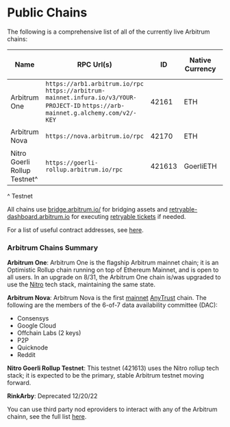 # Public Chains

The following is a comprehensive list of all of the currently live Arbitrum chains:

| Name                         | RPC Url(s)                                                                                                                         | ID     | Native Currency | Explorer(s)                                                               | Underlying L1 | Current Tech Stack  | Sequencer Feed                         | Nitro Seed Database URLs                 |
| ---------------------------- | ---------------------------------------------------------------------------------------------------------------------------------- | ------ | --------------- | ------------------------------------------------------------------------- | ------------- | ------------------- | -------------------------------------- | ---------------------------------------- |
| Arbitrum One                 | `https://arb1.arbitrum.io/rpc` `https://arbitrum-mainnet.infura.io/v3/YOUR-PROJECT-ID` `https://arb-mainnet.g.alchemy.com/v2/-KEY` | 42161  | ETH             | `https://arbiscan.io/` `https://explorer.arbitrum.io/`                    | Ethereum      | Nitro Rollup (8/31) | `wss://arb1.arbitrum.io/feed`          | `snapshot.arbitrum.io/mainnet/nitro.tar` |
| Arbitrum Nova                | `https://nova.arbitrum.io/rpc`                                                                                                     | 42170  | ETH             | `https://nova.arbiscan.io/` `https://nova-explorer.arbitrum.io/`          | Ethereum      | Nitro AnyTrust      | `wss://nova.arbitrum.io/feed`          | N/A                                      |
| Nitro Goerli Rollup Testnet^ | `https://goerli-rollup.arbitrum.io/rpc`                                                                                            | 421613 | GoerliETH       | `https://goerli.arbiscan.io` `https://goerli-rollup-explorer.arbitrum.io` | Goerli        | Nitro Rollup        | `wss://goerli-rollup.arbitrum.io/feed` | N/A                                      |

^ Testnet

All chains use [bridge.arbitrum.io/](https://bridge.arbitrum.io/) for bridging assets and [retryable-dashboard.arbitrum.io](https://retryable-dashboard.arbitrum.io/) for executing [retryable tickets](./arbos/l1-to-l2-messaging.mdx) if needed.

For a list of useful contract addresses, see [here](./useful-addresses.mdx).

### Arbitrum Chains Summary

**Arbitrum One**: Arbitrum One is the flagship Arbitrum mainnet chain; it is an Optimistic Rollup chain running on top of Ethereum Mainnet, and is open to all users. In an upgrade on 8/31, the Arbitrum One chain is/was upgraded to use the [Nitro](https://medium.com/offchainlabs/its-nitro-time-86944693bf29) tech stack, maintaining the same state.

**Arbitrum Nova**: Arbitrum Nova is the first [mainnet](https://medium.com/offchainlabs/its-time-for-a-new-dawn-nova-is-open-to-the-public-a081df1e4ad2) [AnyTrust](./inside-anytrust.mdx) chain. The following are the members of the 6-of-7 data availability committee (DAC):

- Consensys
- Google Cloud
- Offchain Labs (2 keys)
- P2P
- Quicknode
- Reddit

**Nitro Goerli Rollup Testnet**: This testnet (421613) uses the Nitro rollup tech stack; it is expected to be the primary, stable Arbitrum testnet moving forward.

**RinkArby**: Deprecated 12/20/22

You can use third party nod eproviders to interact with any of the Arbitrum chainn, see the full list [here](./node-running/node-providers.mdx).